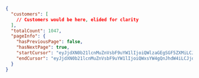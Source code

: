 ```json
{
  "customers": [
    // Customers would be here, elided for clarity
  ],
  "totalCount": 1047,
  "pageInfo": {
    "hasPreviousPage": false,
    "hasNextPage": true,
    "startCursor": "eyJjdXN0b21lcnMuZnVsbF9uYW1lIjoiQWlzaGEgSGF5ZXMiLCJjdXN0b21lcnMuaWQiOiJjXzAxRllFWjlBRTk2S1c4SFJHSDhWVEZKU1JIIn0=",
    "endCursor": "eyJjdXN0b21lcnMuZnVsbF9uYW1lIjoiQWxsYW4gQnJhdW4iLCJjdXN0b21lcnMuaWQiOiJjXzAxSDFSQkRBV1BFQlpIRzlIODVORzE5SFdQIn0="
  }
}
```
